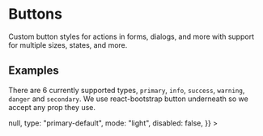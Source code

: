 

<Meta title="Design System/Textboxs/Light Mode" component={Button} />

# Buttons

Custom button styles for actions in forms, dialogs, and more with support for multiple sizes, states, and more.

## Examples

There are 6 currently supported types, `primary`, `info`, `success`, `warning`, `danger` and `secondary`. We use react-bootstrap button underneath so we accept any prop they use.


<Canvas>
  <Story
    name="Primary default"
    args={{
      text: "Primary default!",
      onClick: () => null,
      type: "primary-default",
      mode: "light",
      disabled: false,
    }}
  >
</Canvas>

